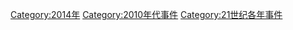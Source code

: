 {{year by category
|m=2
|c=0
|d=1
|y=4
|cat=事件
|sortkey=事件
}}
[[Category:2014年|Category:2014年]]
[[Category:2010年代事件|Category:2010年代事件]]
[[Category:21世纪各年事件|Category:21世纪各年事件]]